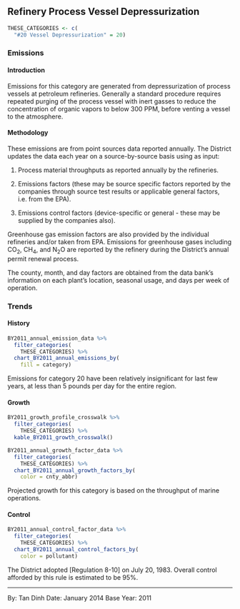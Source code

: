 ## Refinery Process Vessel Depressurization {#petref-fac-vessel_depress}

```r
THESE_CATEGORIES <- c(
  "#20 Vessel Depressurization" = 20)
```

### Emissions

#### Introduction {-}

Emissions for this category are generated from depressurization of process vessels at petroleum refineries. Generally a standard procedure requires repeated purging of the process vessel with inert gasses to reduce the concentration of organic vapors to below 300 PPM, before venting a vessel to the atmosphere.

#### Methodology {-}

These emissions are from point sources data reported annually. The District updates the data each year on a source-by-source basis using as input:

1. Process material throughputs as reported annually by the refineries.

2. Emissions factors (these may be source specific factors reported by the companies through source test results or applicable general factors, i.e. from the EPA).

3. Emissions control factors (device-specific or general - these may be supplied by the companies also).

Greenhouse gas emission factors are also provided by the individual refineries and/or taken from EPA. Emissions for greenhouse gases including CO~2~, CH~4~, and N~2~O are reported by the refinery during the District’s annual permit renewal process.

The county, month, and day factors are obtained from the data bank's information on each plant's location, seasonal usage, and days per week of operation.

### Trends {#petref-fac-vessel_depress-trend}

#### History {-}

```r
BY2011_annual_emission_data %>%
  filter_categories(
    THESE_CATEGORIES) %>%
  chart_BY2011_annual_emissions_by(
    fill = category)
```

Emissions for category 20 have been relatively insignificant for last few years, at less than 5 pounds per day for the entire region.

#### Growth {-}

```r
BY2011_growth_profile_crosswalk %>%
  filter_categories(
    THESE_CATEGORIES) %>%
  kable_BY2011_growth_crosswalk()
```

```r
BY2011_annual_growth_factor_data %>%
  filter_categories(
    THESE_CATEGORIES) %>%
  chart_BY2011_annual_growth_factors_by(
    color = cnty_abbr)
```

Projected growth for this category is based on the throughput of marine operations. 

#### Control {-}

```r
BY2011_annual_control_factor_data %>%
  filter_categories(
    THESE_CATEGORIES) %>%
  chart_BY2011_annual_control_factors_by(
    color = pollutant)
```

The District adopted [Regulation 8-10] on July 20, 1983. Overall control afforded by this rule is estimated to be 95%.

***

By: Tan Dinh
Date: January 2014 
Base Year: 2011
